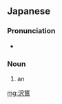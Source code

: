 ==Japanese==
{{ja-kanjitab|yomi=irr}}
{{wikipedia|lang=ja}}
{{wikipedia|lang=ja|チュウヒ亜科}}

===Pronunciation===
{{ja-pron|ちゅうひ|y=irr|acc=1}}
* {{hmp|lang=ja|中飛}}

===Noun===
{{ja-noun|ちゅうひ|チュウヒ}}

# an {{w|eastern marsh harrier}}

{{C|ja|Birds of prey}}

[[mg:沢鵟]]